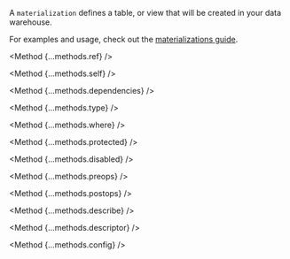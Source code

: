 

A `materialization` defines a table, or view that will be created in your data warehouse.

For examples and usage, check out the [materializations guide](/guides/materializations).

<Method {...methods.ref} />

<Method {...methods.self} />

<Method {...methods.dependencies} />

<Method {...methods.type} />

<Method {...methods.where} />

<Method {...methods.protected} />

<Method {...methods.disabled} />

<Method {...methods.preops} />

<Method {...methods.postops} />

<Method {...methods.describe} />

<Method {...methods.descriptor} />

<Method {...methods.config} />
